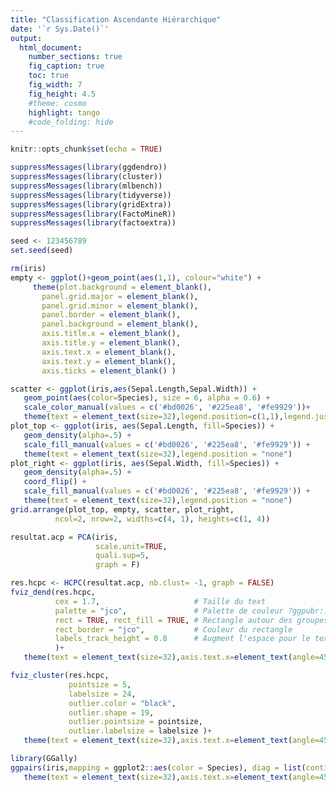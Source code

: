 ```yaml
---
title: "Classification Ascendante Hiérarchique"
date: '`r Sys.Date()`'
output:
  html_document:
    number_sections: true
    fig_caption: true
    toc: true
    fig_width: 7
    fig_height: 4.5
    #theme: cosmo
    highlight: tango
    #code_folding: hide
---
```


```r
knitr::opts_chunk$set(echo = TRUE)
```



```r
suppressMessages(library(ggdendro))
suppressMessages(library(cluster))
suppressMessages(library(mlbench))
suppressMessages(library(tidyverse))
suppressMessages(library(gridExtra))
suppressMessages(library(FactoMineR))
suppressMessages(library(factoextra))

seed <- 123456789
set.seed(seed)
```

```r


rm(iris)
empty <- ggplot()+geom_point(aes(1,1), colour="white") +
     theme(plot.background = element_blank(), 
       panel.grid.major = element_blank(), 
       panel.grid.minor = element_blank(), 
       panel.border = element_blank(), 
       panel.background = element_blank(),
       axis.title.x = element_blank(),
       axis.title.y = element_blank(),
       axis.text.x = element_blank(),
       axis.text.y = element_blank(),
       axis.ticks = element_blank() )

scatter <- ggplot(iris,aes(Sepal.Length,Sepal.Width)) + 
   geom_point(aes(color=Species), size = 6, alpha = 0.6) + 
   scale_color_manual(values = c('#bd0026', '#225ea8', '#fe9929'))+
   theme(text = element_text(size=32),legend.position=c(1,1),legend.justification=c(1,1)) 
plot_top <- ggplot(iris, aes(Sepal.Length, fill=Species)) + 
   geom_density(alpha=.5) +
   scale_fill_manual(values = c('#bd0026', '#225ea8', '#fe9929')) + 
   theme(text = element_text(size=32),legend.position = "none")
plot_right <- ggplot(iris, aes(Sepal.Width, fill=Species)) + 
   geom_density(alpha=.5) + 
   coord_flip() + 
   scale_fill_manual(values = c('#bd0026', '#225ea8', '#fe9929')) + 
   theme(text = element_text(size=32),legend.position = "none") 
grid.arrange(plot_top, empty, scatter, plot_right,
          ncol=2, nrow=2, widths=c(4, 1), heights=c(1, 4))

```


```r

resultat.acp = PCA(iris, 
                   scale.unit=TRUE, 
                   quali.sup=5, 
                   graph = F)

res.hcpc <- HCPC(resultat.acp, nb.clust= -1, graph = FALSE)
fviz_dend(res.hcpc, 
          cex = 1.7,                     # Taille du text
          palette = "jco",               # Palette de couleur ?ggpubr::ggpar
          rect = TRUE, rect_fill = TRUE, # Rectangle autour des groupes
          rect_border = "jco",           # Couleur du rectangle
          labels_track_height = 0.8      # Augment l'espace pour le texte
          )+
   theme(text = element_text(size=32),axis.text.x=element_text(angle=45,hjust=1)) 

fviz_cluster(res.hcpc,
             pointsize = 5,
             labelsize = 24,  
             outlier.color = "black",
             outlier.shape = 19,
             outlier.pointsize = pointsize,
             outlier.labelsize = labelsize )+
   theme(text = element_text(size=32),axis.text.x=element_text(angle=45,hjust=1))    

```

```r
library(GGally)
ggpairs(iris,mapping = ggplot2::aes(color = Species), diag = list(continuous = 'density'), axisLabels = 'show')+
   theme(text = element_text(size=32),axis.text.x=element_text(angle=45,hjust=1))  
```
